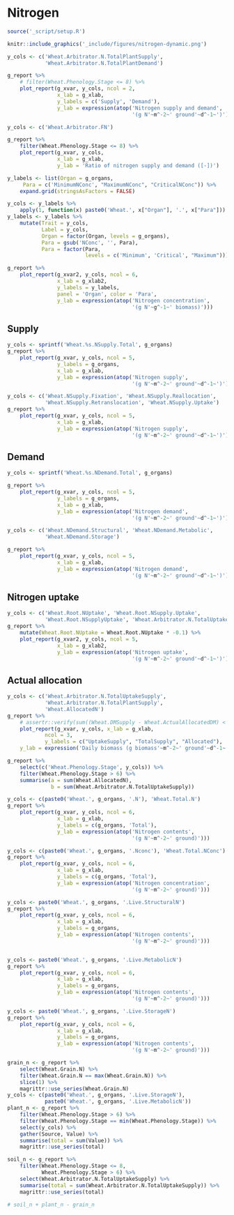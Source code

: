 # Nitrogen {#cha:nitrogen}



```r
source('_script/setup.R')
```

<div class="fig-input">
```r
knitr::include_graphics('_include/figures/nitrogen-dynamic.png')
```
</div>

<div class="fig-output">
```r
y_cols <- c('Wheat.Arbitrator.N.TotalPlantSupply',
            'Wheat.Arbitrator.N.TotalPlantDemand')

g_report %>% 
    # filter(Wheat.Phenology.Stage <= 8) %>% 
    plot_report(g_xvar, y_cols, ncol = 2,
                x_lab = g_xlab, 
                y_labels = c('Supply', 'Demand'),
                y_lab = expression(atop('Nitrogen supply and demand', 
                                        '(g N'~m^-2~' ground'~d^-1~')')))

```
</div>



<div class="fig-output">
```r
y_cols <- c('Wheat.Arbitrator.FN')

g_report %>% 
    filter(Wheat.Phenology.Stage <= 8) %>% 
    plot_report(g_xvar, y_cols,
                x_lab = g_xlab, 
                y_lab = 'Ratio of nitrogen supply and demand ([-])')

```
</div>





<div class="fig-input">
```r
y_labels <- list(Organ = g_organs,
     Para = c('MinimumNConc', "MaximumNConc", "CriticalNConc")) %>% 
    expand.grid(stringsAsFactors = FALSE)

y_cols <- y_labels %>% 
    apply(1, function(x) paste0('Wheat.', x["Organ"], '.', x["Para"]))
y_labels <- y_labels %>% 
    mutate(Trait = y_cols,
           Label = y_cols,
           Organ = factor(Organ, levels = g_organs),
           Para = gsub('NConc', '', Para),
           Para = factor(Para, 
                         levels = c('Minimum', 'Critical', "Maximum")))

g_report %>% 
    plot_report(g_xvar2, y_cols, ncol = 6,
                x_lab = g_xlab2,
                y_labels = y_labels,
                panel = 'Organ', color = 'Para',
                y_lab = expression(atop('Nitrogen concentration', 
                                        '(g N'~g^-1~' biomass)')))
```
</div>



## Supply {#sec:nitrogen-supply}


<div class="fig-output">
```r

y_cols <- sprintf('Wheat.%s.NSupply.Total', g_organs)
g_report %>% 
    plot_report(g_xvar, y_cols, ncol = 5,
                y_labels = g_organs,
                x_lab = g_xlab, 
                y_lab = expression(atop('Nitrogen supply', 
                                        '(g N'~m^-2~' ground'~d^-1~')')))
```
</div>


<div class="fig-output">
```r
y_cols <- c('Wheat.NSupply.Fixation', 'Wheat.NSupply.Reallocation',
            'Wheat.NSupply.Retranslocation', 'Wheat.NSupply.Uptake')
g_report %>% 
    plot_report(g_xvar, y_cols, ncol = 5,
                x_lab = g_xlab,
                y_lab = expression(atop('Nitrogen supply', 
                                        '(g N'~m^-2~' ground'~d^-1~')')))

```
</div>


## Demand {#sec:nitrogen-demand}


<div class="fig-output">
```r
y_cols <- sprintf('Wheat.%s.NDemand.Total', g_organs)

g_report %>% 
    plot_report(g_xvar, y_cols, ncol = 5,
                y_labels = g_organs,
                x_lab = g_xlab, 
                y_lab = expression(atop('Nitrogen demand', 
                                        '(g N'~m^-2~' ground'~d^-1~')')))
```
</div>


<div class="fig-output">
```r
y_cols <- c('Wheat.NDemand.Structural', 'Wheat.NDemand.Metabolic',
            'Wheat.NDemand.Storage')

g_report %>% 
    plot_report(g_xvar, y_cols, ncol = 5,
                x_lab = g_xlab, 
                y_lab = expression(atop('Nitrogen demand', 
                                        '(g N'~m^-2~' ground'~d^-1~')')))

```
</div>


## Nitrogen uptake {#ses:nitrogen-uptake}
<!--
Potential N uptake by the root system is calculated for each soil layer that the roots have extended into. In each layer potential uptake is calculated as the product of the mineral nitrogen in the layer, a factor controlling the rate of extraction (kNO3 or kNH4), the concentration of N form (ppm), and a soil moisture factor (NUptakeSWFactor) which typically decreases as the soil dries.  
_NO3 uptake = NO3<sub>i</sub> x KNO3 x NO3<sub>ppm, i</sub> x NUptakeSWFactor_
_NH4 uptake = NH4<sub>i</sub> x KNH4 x NH4<sub>ppm, i</sub> x NUptakeSWFactor_

Nitrogen uptake demand is limited to the maximum daily potential uptake (MaxDailyNUptake) and the plants N demand. 
    /// The demand for soil N is then passed to the soil arbitrator which determines how much of the N uptake demand
    /// each plant instance will be allowed to take up.
    ///
-->
<div class="fig-output">
```r


y_cols <- c('Wheat.Root.NUptake', 'Wheat.Root.NSupply.Uptake',
            'Wheat.Root.NSupplyUptake', 'Wheat.Arbitrator.N.TotalUptakeSupply')
g_report %>% 
    mutate(Wheat.Root.NUptake = Wheat.Root.NUptake * -0.1) %>% 
    plot_report(g_xvar2, y_cols, ncol = 5,
                x_lab = g_xlab2,
                y_lab = expression(atop('Nitrogen uptake', 
                                        '(g N'~m^-2~' ground'~d^-1~')')))
```
</div>

## Actual allocation {#sec:nitrogen-actual-allocation}



<div class="fig-output">
```r
y_cols <- c('Wheat.Arbitrator.N.TotalUptakeSupply', 
            'Wheat.Arbitrator.N.TotalPlantSupply',
            'Wheat.AllocatedN')
g_report %>% 
    # assertr::verify(sum((Wheat.DMSupply - Wheat.ActualAllocatedDM) < -10E-5) == 0) %>% 
    plot_report(g_xvar, y_cols, x_lab = g_xlab, 
            ncol = 3,
            y_labels = c("UptakeSupply", "TotalSupply", "Allocated"),
    y_lab = expression('Daily biomass (g biomass'~m^-2~' ground'~d^-1~')'))

g_report %>% 
    select(c('Wheat.Phenology.Stage', y_cols)) %>% 
    filter(Wheat.Phenology.Stage > 6) %>% 
    summarise(a = sum(Wheat.AllocatedN),
              b = sum(Wheat.Arbitrator.N.TotalUptakeSupply))

```
</div>



<div class="fig-output">
```r

y_cols <- c(paste0('Wheat.', g_organs, '.N'), 'Wheat.Total.N')
g_report %>% 
    plot_report(g_xvar, y_cols, ncol = 6,
                x_lab = g_xlab,
                y_labels = c(g_organs, 'Total'),
                y_lab = expression(atop('Nitrogen contents', 
                                        '(g N'~m^-2~' ground)')))

```
</div>


<div class="fig-output">
```r

y_cols <- c(paste0('Wheat.', g_organs, '.Nconc'), 'Wheat.Total.NConc')
g_report %>% 
    plot_report(g_xvar, y_cols, ncol = 6,
                x_lab = g_xlab,
                y_labels = c(g_organs, 'Total'),
                y_lab = expression(atop('Nitrogen concentration', 
                                        '(g N'~m^-2~' ground)')))


```
</div>


<div class="fig-output">
```r

y_cols <- paste0('Wheat.', g_organs, '.Live.StructuralN')
g_report %>% 
    plot_report(g_xvar, y_cols, ncol = 6,
                x_lab = g_xlab,
                y_labels = g_organs,
                y_lab = expression(atop('Nitrogen contents', 
                                        '(g N'~m^-2~' ground)')))



```
</div>



<div class="fig-output">
```r

y_cols <- paste0('Wheat.', g_organs, '.Live.MetabolicN')
g_report %>% 
    plot_report(g_xvar, y_cols, ncol = 6,
                x_lab = g_xlab,
                y_labels = g_organs,
                y_lab = expression(atop('Nitrogen contents', 
                                        '(g N'~m^-2~' ground)')))

```
</div>



<div class="fig-output">
```r

y_cols <- paste0('Wheat.', g_organs, '.Live.StorageN')
g_report %>% 
    plot_report(g_xvar, y_cols, ncol = 6,
                x_lab = g_xlab,
                y_labels = g_organs,
                y_lab = expression(atop('Nitrogen contents', 
                                        '(g N'~m^-2~' ground)')))

```
</div>

```r
grain_n <- g_report %>% 
    select(Wheat.Grain.N) %>% 
    filter(Wheat.Grain.N == max(Wheat.Grain.N)) %>% 
    slice(1) %>% 
    magrittr::use_series(Wheat.Grain.N)
y_cols <- c(paste0('Wheat.', g_organs, '.Live.StorageN'), 
            paste0('Wheat.', g_organs, '.Live.MetabolicN'))
plant_n <- g_report %>% 
    filter(Wheat.Phenology.Stage > 6) %>% 
    filter(Wheat.Phenology.Stage == min(Wheat.Phenology.Stage)) %>% 
    select(y_cols) %>% 
    gather(Source, Value) %>% 
    summarise(total = sum(Value)) %>% 
    magrittr::use_series(total)

soil_n <- g_report %>% 
    filter(Wheat.Phenology.Stage <= 8,
           Wheat.Phenology.Stage > 6) %>% 
    select(Wheat.Arbitrator.N.TotalUptakeSupply) %>% 
    summarise(total = sum(Wheat.Arbitrator.N.TotalUptakeSupply)) %>% 
    magrittr::use_series(total)

# soil_n + plant_n - grain_n

```

